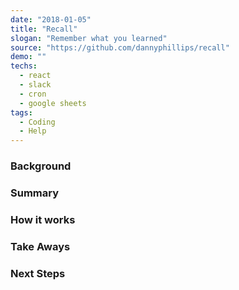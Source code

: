 ---
date: "2018-01-05"
title: "Recall"
slogan: "Remember what you learned"
source: "https://github.com/dannyphillips/recall"
demo: ""
techs:
  - react
  - slack
  - cron
  - google sheets
tags:
  - Coding
  - Help
---

### Background

### Summary

### How it works

### Take Aways

### Next Steps